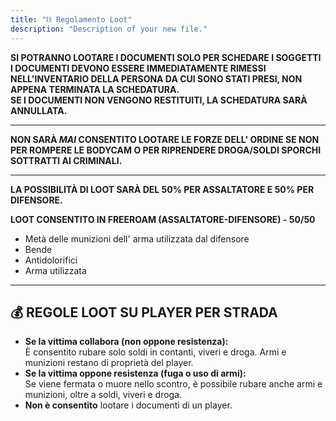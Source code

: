 ```yaml
---
title: "⛓️ Regolamento Loot"
description: "Description of your new file."
---
```


**SI POTRANNO LOOTARE I DOCUMENTI SOLO PER SCHEDARE I SOGGETTI** \
**I DOCUMENTI DEVONO ESSERE IMMEDIATAMENTE RIMESSI NELL'INVENTARIO DELLA PERSONA DA CUI SONO STATI PRESI, NON APPENA TERMINATA LA SCHEDATURA.**\
**SE I DOCUMENTI NON VENGONO RESTITUITI, LA SCHEDATURA SARÀ ANNULLATA.**

---

**NON SARÀ&#x20;**_**MAI**_**&#x20;CONSENTITO LOOTARE LE FORZE DELL' ORDINE SE NON PER ROMPERE LE BODYCAM O PER RIPRENDERE DROGA/SOLDI SPORCHI SOTTRATTI AI CRIMINALI.**

---

**LA POSSIBILITÀ DI LOOT SARÀ DEL 50% PER ASSALTATORE E 50% PER DIFENSORE.**

**LOOT CONSENTITO IN FREEROAM (ASSALTATORE-DIFENSORE) - 50/50**&#x20;

- Metà delle munizioni dell' arma utilizzata dal difensore
- Bende
- Antidolorifici
- Arma utilizzata

---

## 💰 REGOLE LOOT SU PLAYER PER STRADA

- **Se la vittima collabora (non oppone resistenza):**\
  È consentito rubare solo soldi in contanti, viveri e droga. Armi e munizioni restano di proprietà del player.
- **Se la vittima oppone resistenza (fuga o uso di armi):**\
  Se viene fermata o muore nello scontro, è possibile rubare anche armi e munizioni, oltre a soldi, viveri e droga.
- **Non è consentito** lootare i documenti di un player.
